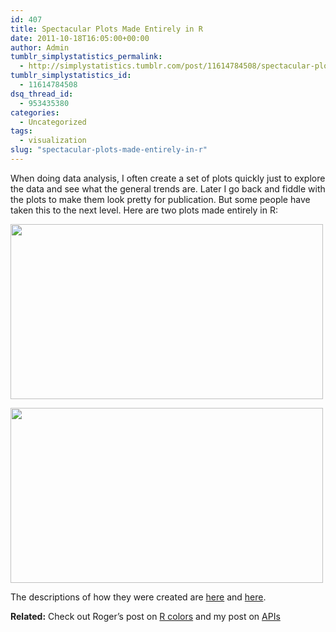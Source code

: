 ```yaml
---
id: 407
title: Spectacular Plots Made Entirely in R
date: 2011-10-18T16:05:00+00:00
author: Admin
tumblr_simplystatistics_permalink:
  - http://simplystatistics.tumblr.com/post/11614784508/spectacular-plots-made-entirely-in-r
tumblr_simplystatistics_id:
  - 11614784508
dsq_thread_id:
  - 953435380
categories:
  - Uncategorized
tags:
  - visualization
slug: "spectacular-plots-made-entirely-in-r"
---
```

When doing data analysis, I often create a set of plots quickly just to explore the data and see what the general trends are. Later I go back and fiddle with the plots to make them look pretty for publication. But some people have taken this to the next level. Here are two plots made entirely in R:

<img align="middle" height="280" width="500" src="http://nzprimarysectortrade.files.wordpress.com/2011/10/weapon-export-2010.png" />

<img align="middle" src="http://paulbutler.org/wp-content/uploads/2010/12/163413_479288597199_9445547199_5658562_14158417_n.png" width="500" height="280" />

The descriptions of how they were created are <a href="http://paulbutler.org/archives/visualizing-facebook-friends/" target="_blank">here</a> and <a href="http://nzprimarysectortrade.wordpress.com/2011/10/16/r-tells-you-where-weapons-go/" target="_blank">here</a>.

**Related:** Check out Roger&#8217;s post on <a href="http://simplystatistics.tumblr.com/post/11573348494/colors-in-r" target="_blank">R colors</a> and my post on <a href="http://simplystatistics.tumblr.com/post/11237403492/apis" target="_blank">APIs</a>
